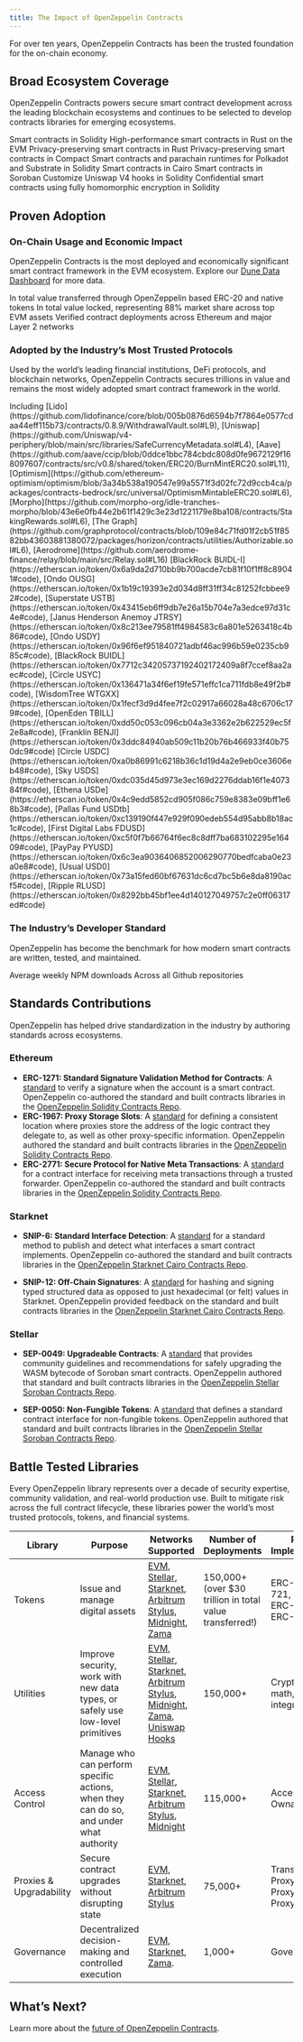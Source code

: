 ```yaml
---
title: The Impact of OpenZeppelin Contracts
---
```


For over ten years, OpenZeppelin Contracts has been the trusted foundation for the on-chain economy.

## Broad Ecosystem Coverage

OpenZeppelin Contracts powers secure smart contract development across the leading blockchain ecosystems and continues to be selected to develop contracts libraries for emerging ecosystems.

<Cards>
  <Card title="Ethereum & EVM" href="https://github.com/OpenZeppelin/openzeppelin-contracts">
    Smart contracts in Solidity
  </Card>

  <Card title="Arbitrum Stylus" href="https://github.com/OpenZeppelin/rust-contracts-stylus">
    High-performance smart contracts in Rust on the EVM
  </Card>

  <Card title="Miden">
    Privacy-preserving smart contracts in Rust
  </Card>

  <Card title="Midnight" href="https://github.com/OpenZeppelin/compact-contracts">
    Privacy-preserving smart contracts in Compact
  </Card>

  <Card title="Polkadot" href="https://github.com/OpenZeppelin/polkadot-runtime-templates">
    Smart contracts and parachain runtimes for Polkadot and Substrate in Solidity
  </Card>

  <Card title="Starknet" href="https://github.com/OpenZeppelin/cairo-contracts">
    Smart contracts in Cairo
  </Card>  

  <Card title="Stellar" href="https://github.com/OpenZeppelin/stellar-contracts">
    Smart contracts in Soroban
  </Card>

  <Card title="Uniswap Hooks" href="https://github.com/OpenZeppelin/uniswap-hooks">
    Customize Uniswap V4 hooks in Solidity 
  </Card>

  <Card title="Zama FHEVM" href="https://github.com/OpenZeppelin/openzeppelin-confidential-contracts">
    Confidential smart contracts using fully homomorphic encryption in Solidity
  </Card>
</Cards>

## Proven Adoption

### On-Chain Usage and Economic Impact

OpenZeppelin Contracts is the most deployed and economically significant smart contract framework in the EVM ecosystem. Explore our [Dune Data Dashboard](https://dune.com/openzeppelin/openzeppelin-contracts-metrics) for more data.

<Cards>
  <Card title="$31 trillion+">
    In total value transferred through OpenZeppelin based ERC-20 and native tokens
  </Card>

  <Card title="$220 billion+">
    In total value locked, representing 88% market share across top EVM assets
  </Card>

  <Card title="155,000+">
    Verified contract deployments across Ethereum and major Layer 2 networks
  </Card>
</Cards>

### Adopted by the Industry’s Most Trusted Protocols

Used by the world’s leading financial institutions, DeFi protocols, and blockchain networks, OpenZeppelin Contracts secures trillions in value and remains the most widely adopted smart contract framework in the world.

<Cards>
  <Card title="Major Defi and Infrastructure Protocols">
    Including [Lido](https://github.com/lidofinance/core/blob/005b0876d6594b7f7864e0577cdaa44eff115b73/contracts/0.8.9/WithdrawalVault.sol#L9), [Uniswap](https://github.com/Uniswap/v4-periphery/blob/main/src/libraries/SafeCurrencyMetadata.sol#L4), [Aave](https://github.com/aave/ccip/blob/0ddce1bbc784cbdc808d0fe9672129f168097607/contracts/src/v0.8/shared/token/ERC20/BurnMintERC20.sol#L11), [Optimism](https://github.com/ethereum-optimism/optimism/blob/3a34b538a190547e99a5571f3d02fc72d9ccb4ca/packages/contracts-bedrock/src/universal/OptimismMintableERC20.sol#L6), [Morpho](https://github.com/morpho-org/idle-tranches-morpho/blob/43e6e0fb44e2b61f1429c3e23d1221179e8ba108/contracts/StakingRewards.sol#L6), [The Graph](https://github.com/graphprotocol/contracts/blob/109e84c71fd01f2cb51f8582bb43603881380072/packages/horizon/contracts/utilities/Authorizable.sol#L6), [Aerodrome](https://github.com/aerodrome-finance/relay/blob/main/src/Relay.sol#L16)
  </Card>

  <Card title="10 of top 10 Tokenized U.S. Treasuries by Market Cap">
    [BlackRock BUIDL-I](https://etherscan.io/token/0x6a9da2d710bb9b700acde7cb81f10f1ff8c89041#code), [Ondo OUSG](https://etherscan.io/token/0x1b19c19393e2d034d8ff31ff34c81252fcbbee92#code), [Superstate USTB](https://etherscan.io/token/0x43415eb6ff9db7e26a15b704e7a3edce97d31c4e#code), [Janus Henderson Anemoy JTRSY](https://etherscan.io/token/0x8c213ee79581ff4984583c6a801e5263418c4b86#code), [Ondo USDY](https://etherscan.io/token/0x96f6ef951840721adbf46ac996b59e0235cb985c#code), [BlackRock BUIDL](https://etherscan.io/token/0x7712c34205737192402172409a8f7ccef8aa2aec#code), [Circle USYC](https://etherscan.io/token/0x136471a34f6ef19fe571effc1ca711fdb8e49f2b#code), [WisdomTree WTGXX](https://etherscan.io/token/0x1fecf3d9d4fee7f2c02917a66028a48c6706c179#code), [OpenEden TBILL](https://etherscan.io/token/0xdd50c053c096cb04a3e3362e2b622529ec5f2e8a#code), [Franklin BENJI](https://etherscan.io/token/0x3ddc84940ab509c11b20b76b466933f40b750dc9#code)
  </Card>

  <Card title="8 of top 10 Stablecoins by Market Cap">
    [Circle USDC](https://etherscan.io/token/0xa0b86991c6218b36c1d19d4a2e9eb0ce3606eb48#code), [Sky USDS](https://etherscan.io/token/0xdc035d45d973e3ec169d2276ddab16f1e407384f#code), [Ethena USDe](https://etherscan.io/token/0x4c9edd5852cd905f086c759e8383e09bff1e68b3#code), [Pallas Fund USDtb](https://etherscan.io/token/0xc139190f447e929f090edeb554d95abb8b18ac1c#code), [First Digital Labs FDUSD](https://etherscan.io/token/0xc5f0f7b66764f6ec8c8dff7ba683102295e16409#code), [PayPay PYUSD](https://etherscan.io/token/0x6c3ea9036406852006290770bedfcaba0e23a0e8#code), [Usual USD0](https://etherscan.io/token/0x73a15fed60bf67631dc6cd7bc5b6e8da8190acf5#code), [Ripple RLUSD](https://etherscan.io/token/0x8292bb45bf1ee4d140127049757c2e0ff06317ed#code)
  </Card>
</Cards>

### The Industry’s Developer Standard

OpenZeppelin has become the benchmark for how modern smart contracts are written, tested, and maintained.

<Cards>
  <Card title="590,000+">
    Average weekly NPM downloads
  </Card>

  <Card title="28,000+ stars and 13,000+ forks">
    Across all Github repositories
  </Card>
</Cards>

## Standards Contributions

OpenZeppelin has helped drive standardization in the industry by authoring standards across ecosystems.

### Ethereum

- **ERC-1271:  Standard Signature Validation Method for Contracts**: A [standard](https://eips.ethereum.org/EIPS/eip-1271) to verify a signature when the account is a smart contract. OpenZeppelin co-authored the standard and built contracts libraries in the [OpenZeppelin Solidity Contracts Repo](https://github.com/OpenZeppelin/openzeppelin-contracts/blob/master/contracts/interfaces/IERC1271.sol).
- **ERC-1967:  Proxy Storage Slots**: A [standard](https://eips.ethereum.org/EIPS/eip-1967) for defining a consistent location where proxies store the address of the logic contract they delegate to, as well as other proxy-specific information. OpenZeppelin authored the standard and built contracts libraries in the [OpenZeppelin Solidity Contracts Repo](https://github.com/OpenZeppelin/openzeppelin-contracts/tree/master/contracts/proxy/ERC1967).
- **ERC-2771:  Secure Protocol for Native Meta Transactions**: A [standard](https://eips.ethereum.org/EIPS/eip-2771) for a contract interface for receiving meta transactions through a trusted forwarder. OpenZeppelin co-authored the standard and built contracts libraries in the [OpenZeppelin Solidity Contracts Repo](https://github.com/OpenZeppelin/openzeppelin-contracts/tree/master/contracts/metatx).

### Starknet

- **SNIP-6: Standard Interface Detection**: A [standard](https://github.com/starknet-io/SNIPs/blob/main/SNIPS/snip-5.md) for a standard method to publish and detect what interfaces a smart contract implements. OpenZeppelin co-authored the standard and built contracts libraries in the [OpenZeppelin Starknet Cairo Contracts Repo](https://github.com/OpenZeppelin/cairo-contracts/tree/main/packages/introspection).

- **SNIP-12: Off-Chain Signatures**: A [standard](https://github.com/starknet-io/SNIPs/blob/main/SNIPS/snip-12.md) for hashing and signing typed structured data as opposed to just hexadecimal (or felt) values in Starknet. OpenZeppelin provided feedback on the standard and built contracts libraries in the [OpenZeppelin Starknet Cairo Contracts Repo](https://github.com/OpenZeppelin/cairo-contracts/blob/main/packages/utils/src/cryptography/snip12.cairo).

### Stellar 

- **SEP-0049: Upgradeable Contracts**: A [standard](https://github.com/stellar/stellar-protocol/blob/master/ecosystem/sep-0049.md) that provides community guidelines and recommendations for safely upgrading the WASM bytecode of Soroban smart contracts. OpenZeppelin authored that standard and built contracts libraries in the [OpenZeppelin Stellar Soroban Contracts Repo](https://github.com/OpenZeppelin/stellar-contracts/tree/main/packages/contract-utils/src/upgradeable).

- **SEP-0050: Non-Fungible Tokens**: A [standard](https://github.com/stellar/stellar-protocol/blob/master/ecosystem/sep-0050.md) that defines a standard contract interface for non-fungible tokens. OpenZeppelin authored that standard and built contracts libraries in the [OpenZeppelin Stellar Soroban Contracts Repo](https://github.com/OpenZeppelin/stellar-contracts/tree/main/packages/tokens/src/non_fungible).

## Battle Tested Libraries

Every OpenZeppelin library represents over a decade of security expertise, community validation, and real-world production use. Built to mitigate risk across the full contract lifecycle, these libraries power the world’s most trusted protocols, tokens, and financial systems.

| Library | Purpose | Networks Supported | Number of Deployments | Popular Implementations | Example Use |
| --- | --- | --- | --- | --- | --- |
| Tokens | Issue and manage digital assets | [EVM](https://github.com/OpenZeppelin/openzeppelin-contracts/tree/master/contracts/token), [Stellar](https://github.com/OpenZeppelin/stellar-contracts/tree/main/packages/tokens), [Starknet](https://github.com/OpenZeppelin/cairo-contracts/tree/main/packages/token), [Arbitrum Stylus](https://github.com/OpenZeppelin/rust-contracts-stylus/tree/main/contracts/src/token), [Midnight](https://github.com/OpenZeppelin/compact-contracts/tree/main/contracts/src/token), [Zama](https://github.com/OpenZeppelin/openzeppelin-confidential-contracts/tree/master/contracts/token)  | 150,000+ (over $30 trillion in total value transferred!) | ERC-20, ERC-721, ERC-1155, ERC-4626, ERC-6909 | [Circle USDC](https://etherscan.io/address/0x43506849d7c04f9138d1a2050bbf3a0c054402dd#code#F17#L23), [Ondo OUSG](https://etherscan.io/address/0x1ceb44b6e515abf009e0ccb6ddafd723886cf3ff#code#F12#L2), [Lido](https://github.com/lidofinance/core/blob/005b0876d6594b7f7864e0577cdaa44eff115b73/contracts/0.8.9/WithdrawalVault.sol#L9) |
| Utilities | Improve security, work with new data types, or safely use low-level primitives | [EVM](https://github.com/OpenZeppelin/openzeppelin-contracts/tree/master/contracts/utils), [Stellar](https://github.com/OpenZeppelin/stellar-contracts/tree/main/packages/contract-utils), [Starknet](https://github.com/OpenZeppelin/cairo-contracts/tree/main/packages/utils), [Arbitrum Stylus](https://github.com/OpenZeppelin/rust-contracts-stylus/tree/main/contracts/src/utils), [Midnight](https://github.com/OpenZeppelin/compact-contracts/tree/main/contracts/src/utils), [Zama](https://github.com/OpenZeppelin/openzeppelin-confidential-contracts/tree/master/contracts/utils), [Uniswap Hooks](https://github.com/OpenZeppelin/uniswap-hooks/tree/master/src/utils) | 150,000+ | Cryptography, math, data integrity | [Ethena USDe](https://etherscan.io/token/0x4c9edd5852cd905f086c759e8383e09bff1e68b3#code#F19#L2), [Pallas Fund USDtb](https://etherscan.io/address/0xea8a763b5b1f9c9c7aea64f33947448d9e39e475#code#F14#L2), [Graph Protocol](https://github.com/graphprotocol/contracts/blob/109e84c71fd01f2cb51f8582bb43603881380072/packages/horizon/contracts/utilities/Authorizable.sol#L6) |
| Access Control | Manage who can perform specific actions, when they can do so, and under what authority | [EVM](https://github.com/OpenZeppelin/openzeppelin-contracts/tree/master/contracts/access), [Stellar](https://github.com/OpenZeppelin/stellar-contracts/tree/main/packages/access), [Starknet](https://github.com/OpenZeppelin/cairo-contracts/tree/main/packages/access), [Arbitrum Stylus](https://github.com/OpenZeppelin/rust-contracts-stylus/tree/main/contracts/src/access), [Midnight](https://github.com/OpenZeppelin/compact-contracts/tree/main/contracts/src/access) | 115,000+ | Access Control, Ownable | [Lido](https://github.com/lidofinance/core/blob/master/contracts/0.8.9/utils/access/AccessControlEnumerable.sol#L5), [Circle USDC](https://etherscan.io/address/0x43506849d7c04f9138d1a2050bbf3a0c054402dd#code#F13#L31), [BlockRock BUIDL-I](https://etherscan.io/address/0x9e2693f54831f6f52b0bb952c2935d26919a3626#code#F2#L2) |
| Proxies & Upgradability | Secure contract upgrades without disrupting state | [EVM](https://github.com/OpenZeppelin/openzeppelin-contracts/tree/master/contracts/proxy), [Starknet](https://github.com/OpenZeppelin/cairo-contracts/tree/main/packages/upgrades), [Arbitrum Stylus](https://github.com/OpenZeppelin/rust-contracts-stylus/tree/main/contracts/src/proxy) | 75,000+ | Transparent Proxy, UUPS Proxy, Beacon Proxy | [Lido](https://github.com/lidofinance/core/blob/master/contracts/0.8.4/WithdrawalsManagerProxy.sol#L317), [Sky USDS](https://etherscan.io/address/0x1923dfee706a8e78157416c29cbccfde7cdf4102#code#F2#L2), [BlackRock BUIDL-I](https://etherscan.io/token/0x6a9da2d710bb9b700acde7cb81f10f1ff8c89041#code#F4#L2) |
| Governance | Decentralized decision-making and controlled execution | [EVM](https://github.com/OpenZeppelin/openzeppelin-contracts/tree/master/contracts/governance), [Starknet](https://github.com/OpenZeppelin/cairo-contracts/tree/main/packages/governance), [Zama](https://github.com/OpenZeppelin/openzeppelin-confidential-contracts/tree/master/contracts/governance). | 1,000+ | Governor | [Arbitrum DAO](https://github.com/ArbitrumFoundation/governance/blob/main/src/L2ArbitrumGovernor.sol) |

## What’s Next?

Learn more about the [future of OpenZeppelin Contracts](/impact/contracts-future).
